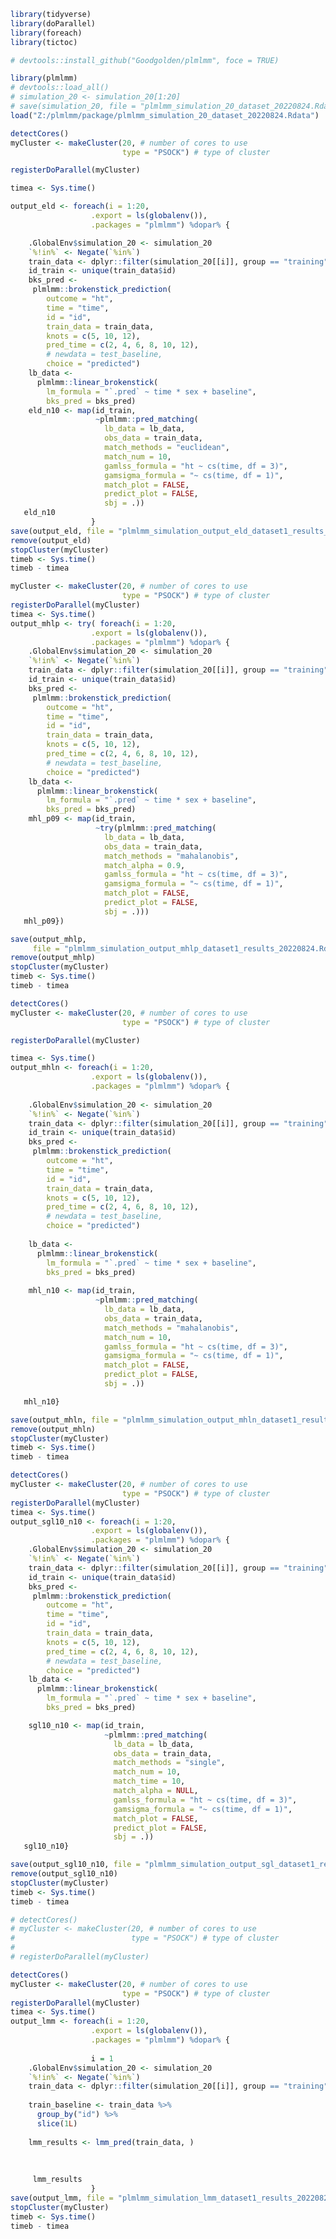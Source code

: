 


```r
library(tidyverse)
library(doParallel)
library(foreach)
library(tictoc)

# devtools::install_github("Goodgolden/plmlmm", foce = TRUE)

library(plmlmm)
# devtools::load_all()
# simulation_20 <- simulation_20[1:20]
# save(simulation_20, file = "plmlmm_simulation_20_dataset_20220824.Rdata")
load("Z:/plmlmm/package/plmlmm_simulation_20_dataset_20220824.Rdata")
```


```r

detectCores()
myCluster <- makeCluster(20, # number of cores to use
                         type = "PSOCK") # type of cluster

registerDoParallel(myCluster)

timea <- Sys.time()

output_eld <- foreach(i = 1:20,
                  .export = ls(globalenv()),
                  .packages = "plmlmm") %dopar% {

    .GlobalEnv$simulation_20 <- simulation_20
    `%!in%` <- Negate(`%in%`)
    train_data <- dplyr::filter(simulation_20[[i]], group == "training")
    id_train <- unique(train_data$id)
    bks_pred <-
     plmlmm::brokenstick_prediction(
        outcome = "ht",
        time = "time",
        id = "id",
        train_data = train_data,
        knots = c(5, 10, 12),
        pred_time = c(2, 4, 6, 8, 10, 12),
        # newdata = test_baseline,
        choice = "predicted")
    lb_data <-
      plmlmm::linear_brokenstick(
        lm_formula = "`.pred` ~ time * sex + baseline",
        bks_pred = bks_pred)
    eld_n10 <- map(id_train,
                   ~plmlmm::pred_matching(
                     lb_data = lb_data,
                     obs_data = train_data,
                     match_methods = "euclidean",
                     match_num = 10,
                     gamlss_formula = "ht ~ cs(time, df = 3)",
                     gamsigma_formula = "~ cs(time, df = 1)",
                     match_plot = FALSE,
                     predict_plot = FALSE,
                     sbj = .))
   eld_n10
                  }
save(output_eld, file = "plmlmm_simulation_output_eld_dataset1_results_20220824.Rdata")
remove(output_eld)
stopCluster(myCluster)
timeb <- Sys.time()
timeb - timea

```


```r
myCluster <- makeCluster(20, # number of cores to use
                         type = "PSOCK") # type of cluster
registerDoParallel(myCluster)
timea <- Sys.time()
output_mhlp <- try( foreach(i = 1:20, 
                  .export = ls(globalenv()), 
                  .packages = "plmlmm") %dopar% {
    .GlobalEnv$simulation_20 <- simulation_20
    `%!in%` <- Negate(`%in%`)
    train_data <- dplyr::filter(simulation_20[[i]], group == "training")
    id_train <- unique(train_data$id)
    bks_pred <- 
     plmlmm::brokenstick_prediction(
        outcome = "ht",
        time = "time",
        id = "id",
        train_data = train_data,
        knots = c(5, 10, 12),
        pred_time = c(2, 4, 6, 8, 10, 12),
        # newdata = test_baseline,
        choice = "predicted")
    lb_data <- 
      plmlmm::linear_brokenstick(
        lm_formula = "`.pred` ~ time * sex + baseline",
        bks_pred = bks_pred)
    mhl_p09 <- map(id_train,
                   ~try(plmlmm::pred_matching(
                     lb_data = lb_data,
                     obs_data = train_data,
                     match_methods = "mahalanobis",
                     match_alpha = 0.9,
                     gamlss_formula = "ht ~ cs(time, df = 3)",
                     gamsigma_formula = "~ cs(time, df = 1)",
                     match_plot = FALSE,
                     predict_plot = FALSE,
                     sbj = .)))
   mhl_p09})

save(output_mhlp,
     file = "plmlmm_simulation_output_mhlp_dataset1_results_20220824.Rdata")
remove(output_mhlp)
stopCluster(myCluster)
timeb <- Sys.time()
timeb - timea
```



```r
detectCores()
myCluster <- makeCluster(20, # number of cores to use
                         type = "PSOCK") # type of cluster

registerDoParallel(myCluster)

timea <- Sys.time()
output_mhln <- foreach(i = 1:20, 
                  .export = ls(globalenv()), 
                  .packages = "plmlmm") %dopar% {
  
    .GlobalEnv$simulation_20 <- simulation_20
    `%!in%` <- Negate(`%in%`)
    train_data <- dplyr::filter(simulation_20[[i]], group == "training")
    id_train <- unique(train_data$id)
    bks_pred <- 
     plmlmm::brokenstick_prediction(
        outcome = "ht",
        time = "time",
        id = "id",
        train_data = train_data,
        knots = c(5, 10, 12),
        pred_time = c(2, 4, 6, 8, 10, 12),
        # newdata = test_baseline,
        choice = "predicted")
    
    lb_data <- 
      plmlmm::linear_brokenstick(
        lm_formula = "`.pred` ~ time * sex + baseline",
        bks_pred = bks_pred)
    
    mhl_n10 <- map(id_train,
                   ~plmlmm::pred_matching(
                     lb_data = lb_data,
                     obs_data = train_data,
                     match_methods = "mahalanobis",
                     match_num = 10,
                     gamlss_formula = "ht ~ cs(time, df = 3)",
                     gamsigma_formula = "~ cs(time, df = 1)",
                     match_plot = FALSE,
                     predict_plot = FALSE,
                     sbj = .))

   mhl_n10}

save(output_mhln, file = "plmlmm_simulation_output_mhln_dataset1_results_20220824.Rdata")
remove(output_mhln)
stopCluster(myCluster)
timeb <- Sys.time()
timeb - timea
```


```r
detectCores()
myCluster <- makeCluster(20, # number of cores to use
                         type = "PSOCK") # type of cluster
registerDoParallel(myCluster)
timea <- Sys.time()
output_sgl10_n10 <- foreach(i = 1:20, 
                  .export = ls(globalenv()), 
                  .packages = "plmlmm") %dopar% {
    .GlobalEnv$simulation_20 <- simulation_20
    `%!in%` <- Negate(`%in%`)
    train_data <- dplyr::filter(simulation_20[[i]], group == "training")
    id_train <- unique(train_data$id)
    bks_pred <- 
     plmlmm::brokenstick_prediction(
        outcome = "ht",
        time = "time",
        id = "id",
        train_data = train_data,
        knots = c(5, 10, 12),
        pred_time = c(2, 4, 6, 8, 10, 12),
        # newdata = test_baseline,
        choice = "predicted")
    lb_data <- 
      plmlmm::linear_brokenstick(
        lm_formula = "`.pred` ~ time * sex + baseline",
        bks_pred = bks_pred)

    sgl10_n10 <- map(id_train,
                     ~plmlmm::pred_matching(
                       lb_data = lb_data,
                       obs_data = train_data,
                       match_methods = "single",
                       match_num = 10,
                       match_time = 10,
                       match_alpha = NULL,
                       gamlss_formula = "ht ~ cs(time, df = 3)",
                       gamsigma_formula = "~ cs(time, df = 1)",
                       match_plot = FALSE,      
                       predict_plot = FALSE,
                       sbj = .))
   sgl10_n10}

save(output_sgl10_n10, file = "plmlmm_simulation_output_sgl_dataset1_results_20220824.Rdata")
remove(output_sgl10_n10)
stopCluster(myCluster)
timeb <- Sys.time()
timeb - timea
```




```r
# detectCores()
# myCluster <- makeCluster(20, # number of cores to use
#                          type = "PSOCK") # type of cluster
# 
# registerDoParallel(myCluster)

detectCores()
myCluster <- makeCluster(20, # number of cores to use
                         type = "PSOCK") # type of cluster
registerDoParallel(myCluster)
timea <- Sys.time()
output_lmm <- foreach(i = 1:20, 
                  .export = ls(globalenv()), 
                  .packages = "plmlmm") %dopar% {
    
                  i = 1
    .GlobalEnv$simulation_20 <- simulation_20
    `%!in%` <- Negate(`%in%`)
    train_data <- dplyr::filter(simulation_20[[i]], group == "training")
  
    train_baseline <- train_data %>% 
      group_by("id") %>%
      slice(1L)
  
    lmm_results <- lmm_pred(train_data, )
      
                                    
        
     lmm_results               
                  }
save(output_lmm, file = "plmlmm_simulation_lmm_dataset1_results_20220824.Rdata")
stopCluster(myCluster)
timeb <- Sys.time()
timeb - timea
```

